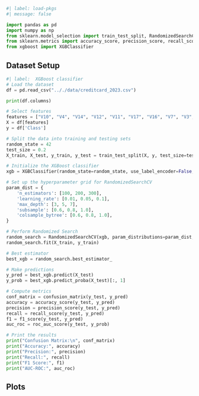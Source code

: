 

```python
#| label: load-pkgs
#| message: false

import pandas as pd
import numpy as np
from sklearn.model_selection import train_test_split, RandomizedSearchCV
from sklearn.metrics import accuracy_score, precision_score, recall_score, f1_score, roc_auc_score, confusion_matrix
from xgboost import XGBClassifier
```


## Dataset Setup
```python
#| label:  XGBoost classifier
# Load the dataset
df = pd.read_csv(".././data/creditcard_2023.csv")

print(df.columns)

# Select features
features = ["V10", "V4", "V14", "V12", "V11", "V17", "V16", "V7", "V3", "V2"]
X = df[features]
y = df['Class']

# Split the data into training and testing sets
random_state = 42
test_size = 0.2
X_train, X_test, y_train, y_test = train_test_split(X, y, test_size=test_size, random_state=random_state)

# Initialize the XGBoost classifier
xgb = XGBClassifier(random_state=random_state, use_label_encoder=False, eval_metric='logloss')

# Set up the hyperparameter grid for RandomizedSearchCV
param_dist = {
    'n_estimators': [100, 200, 300],
    'learning_rate': [0.01, 0.05, 0.1],
    'max_depth': [3, 5, 7],
    'subsample': [0.6, 0.8, 1.0],
    'colsample_bytree': [0.6, 0.8, 1.0],
}

# Perform Randomized Search
random_search = RandomizedSearchCV(xgb, param_distributions=param_dist, n_iter=10, scoring='roc_auc', cv=3, verbose=1, random_state=random_state)
random_search.fit(X_train, y_train)

# Best estimator
best_xgb = random_search.best_estimator_

# Make predictions
y_pred = best_xgb.predict(X_test)
y_prob = best_xgb.predict_proba(X_test)[:, 1]

# Compute metrics
conf_matrix = confusion_matrix(y_test, y_pred)
accuracy = accuracy_score(y_test, y_pred)
precision = precision_score(y_test, y_pred)
recall = recall_score(y_test, y_pred)
f1 = f1_score(y_test, y_pred)
auc_roc = roc_auc_score(y_test, y_prob)

# Print the results
print("Confusion Matrix:\n", conf_matrix)
print("Accuracy:", accuracy)
print("Precision:", precision)
print("Recall:", recall)
print("F1 Score:", f1)
print("AUC-ROC:", auc_roc)
```



## Plots
```python


```
